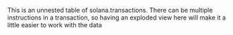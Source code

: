 This is an unnested table of solana.transactions. There can be multiple instructions in a transaction, so having an exploded view here will make it a little easier to work with the data